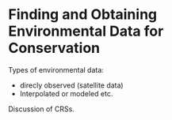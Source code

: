 #  Finding and Obtaining Environmental Data for Conservation {#envdata}

Types of environmental data:

- direcly observed (satellite data)
- Interpolated or modeled etc.

Discussion of CRSs.

